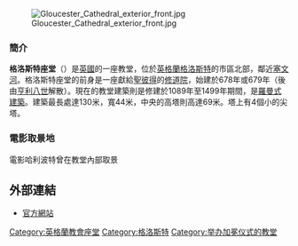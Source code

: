 [[File:Gloucester_Cathedral_exterior_front.jpg|thumb]]
===簡介===
'''格洛斯特座堂'''（{{lang-en|Gloucester Cathedral}}）是[[英國|英國]]的一座教堂，位於[[英格蘭|英格蘭]][[格洛斯特|格洛斯特]]的市區北部，鄰近[[塞文河|塞文河]]。格洛斯特座堂的前身是一座獻給[[聖彼得|聖彼得]]的[[修道院|修道院]]，始建於678年或679年（後由[[亨利八世|亨利八世]]解散）。現在的教堂建築則是修建於1089年至1499年期間，是[[羅曼式建築|羅曼式建築]]。建築最長處達130米，寬44米，中央的高塔則高達69米。塔上有4個小的尖塔。

===電影取景地===
電影哈利波特曾在教堂內部取景

== 外部連結 ==
{{commons category|Gloucester Cathedral}}
*[http://www.gloucestercathedral.org.uk/ 官方網站] {{Wayback|url=http://www.gloucestercathedral.org.uk/ |date=20191230083021 }}

{{英格蘭教會座堂}}

{{Authority control}}
[[Category:英格蘭教會座堂|Category:英格蘭教會座堂]]
[[Category:格洛斯特|Category:格洛斯特]]
[[Category:举办加冕仪式的教堂|Category:举办加冕仪式的教堂]]